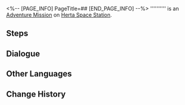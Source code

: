 <%-- [PAGE_INFO]
PageTitle=##
[END_PAGE_INFO] --%>
{{Stub|Dialogue.}}
{{Mission Infobox
|id            = 8016304
|title         = 
|image         = <!--Mission .png-->
|type          = Adventure
|event_name    = 
|chapter       = 
|requirements  = [[Adventure Mission]] ''[[Virtual Scentventure]]'' completed
|summary       = <!--official mission summary from Fate's Atlas-->
|characters    = Trailblazer
|startLocation = [[Herta Space Station]] - [[Base Zone]]
|world         = Herta Space Station
|area          = Base Zone
|prev          = Virtual Scentventure
|next          = 
|rewards       = 
}}
'''''''''' is an [[Adventure Mission]] on [[Herta Space Station]].

==Steps==


<!--
==Gameplay Notes==

--><!--
==Trial Character==

-->
==Dialogue==
{{Stub Dialogue}}

{{Dialogue End}}

==Other Languages==
{{Other Languages
|en   = 
|zhs  = 
|zht  = 
|ja   = 
|ko   = 
|es   = 
|fr   = 
|ru   = 
|th   = 
|vi   = 
|de   = 
|id   = 
|pt   = 
}}

==Change History==
{{Change History|1.6}}
